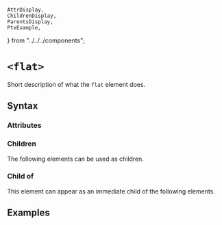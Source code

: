     AttrDisplay,
    ChildrenDisplay,
    ParentsDisplay,
    PtxExample,
} from "../../../components";

# `<flat>`

Short description of what the `flat` element does.

## Syntax

### Attributes

<AttrDisplay name="flat" />

### Children

The following elements can be used as children.

<ChildrenDisplay name="flat" />

### Child of

This element can appear as an immediate child of the following elements.

<ParentsDisplay name="flat" />

## Examples

    